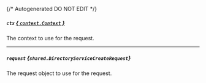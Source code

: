 {/* Autogenerated DO NOT EDIT  */}

##### `ctx` [*{ `context.Context` }*](https://pkg.go.dev/context#Context)
The context to use for the request.

---
##### `request` *{`shared.DirectoryServiceCreateRequest`}*
The request object to use for the request.
<Collapsible openLabel={Labels.showProperties} closeLabel={Labels.hideProperties}>
    <DirectoryServiceCreateRequest/>
</Collapsible>


